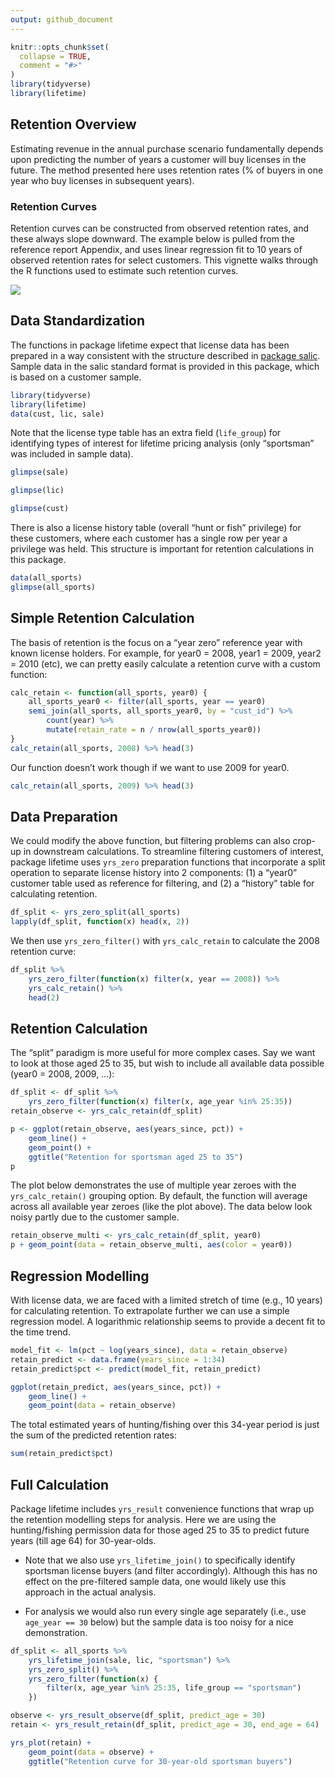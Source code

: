 ```yaml
---
output: github_document
---
```

<!-- retention.md is generated from retention.Rmd. Please edit that file -->

```r
knitr::opts_chunk$set(
  collapse = TRUE,
  comment = "#>"
)
library(tidyverse)
library(lifetime)
```

## Retention Overview

Estimating revenue in the annual purchase scenario fundamentally depends upon predicting the number of years a customer will buy licenses in the future. The method presented here uses retention rates (% of buyers in one year who buy licenses in subsequent years). 

### Retention Curves

Retention curves can be constructed from observed retention rates, and these always slope downward. The example below is pulled from the reference report Appendix, and uses linear regression fit to 10 years of observed retention rates for select customers. This vignette walks through the R functions used to estimate such retention curves.

![](figures/appendix-retention.png)

## Data Standardization

The functions in package lifetime expect that license data has been prepared in a way consistent with the structure described in [package salic](https://southwick-associates.github.io/salic/articles/salic.html). Sample data in the salic standard format is provided in this package, which is based on a customer sample.

```r
library(tidyverse)
library(lifetime)
data(cust, lic, sale)
```

Note that the license type table has an extra field (`life_group`) for identifying types of interest for lifetime pricing analysis (only "sportsman" was included in sample data).

```r
glimpse(sale)

glimpse(lic)

glimpse(cust)
```

There is also a license history table (overall "hunt or fish" privilege) for these customers, where each customer has a single row per year a privilege was held. This structure is important for retention calculations in this package.

```r
data(all_sports)
glimpse(all_sports)
```

## Simple Retention Calculation

The basis of retention is the focus on a "year zero" reference year with known license holders. For example, for year0 = 2008, year1 = 2009, year2 = 2010 (etc), we can pretty easily calculate a retention curve with a custom function:

```r
calc_retain <- function(all_sports, year0) {
    all_sports_year0 <- filter(all_sports, year == year0)
    semi_join(all_sports, all_sports_year0, by = "cust_id") %>% 
        count(year) %>%
        mutate(retain_rate = n / nrow(all_sports_year0))
}
calc_retain(all_sports, 2008) %>% head(3)
```

Our function doesn't work though if we want to use 2009 for year0. 

```r
calc_retain(all_sports, 2009) %>% head(3)
```

## Data Preparation

We could modify the above function, but filtering problems can also crop-up in downstream calculations. To streamline filtering customers of interest, package lifetime uses `yrs_zero` preparation functions that incorporate a split operation to separate license history into 2 components: (1) a "year0" customer table used as reference for filtering, and (2) a "history" table for calculating retention.

```r
df_split <- yrs_zero_split(all_sports)
lapply(df_split, function(x) head(x, 2))
```

We then use `yrs_zero_filter()` with `yrs_calc_retain` to calculate the 2008 retention curve:

```r
df_split %>%
    yrs_zero_filter(function(x) filter(x, year == 2008)) %>%
    yrs_calc_retain() %>% 
    head(2)
```

## Retention Calculation

The "split" paradigm is more useful for more complex cases. Say we want to look at those aged 25 to 35, but wish to include all available data possible (year0 = 2008, 2009, ...):

```r
df_split <- df_split %>% 
    yrs_zero_filter(function(x) filter(x, age_year %in% 25:35))
retain_observe <- yrs_calc_retain(df_split)

p <- ggplot(retain_observe, aes(years_since, pct)) + 
    geom_line() +
    geom_point() +
    ggtitle("Retention for sportsman aged 25 to 35")
p
```

The plot below demonstrates the use of multiple year zeroes with the `yrs_calc_retain()` grouping option. By default, the function will average across all available year zeroes (like the plot above). The data below look noisy partly due to the customer sample.

```r
retain_observe_multi <- yrs_calc_retain(df_split, year0)
p + geom_point(data = retain_observe_multi, aes(color = year0))
```

## Regression Modelling

With license data, we are faced with a limited stretch of time (e.g., 10 years) for calculating retention. To extrapolate further we can use a simple regression model. A logarithmic relationship seems to provide a decent fit to the time trend.

```r
model_fit <- lm(pct ~ log(years_since), data = retain_observe)
retain_predict <- data.frame(years_since = 1:34)
retain_predict$pct <- predict(model_fit, retain_predict)

ggplot(retain_predict, aes(years_since, pct)) + 
    geom_line() +
    geom_point(data = retain_observe)
```

The total estimated years of hunting/fishing over this 34-year period is just the sum of the predicted retention rates:

```r
sum(retain_predict$pct)
```

## Full Calculation

Package lifetime includes `yrs_result` convenience functions that wrap up the retention modelling steps for analysis. Here we are using the hunting/fishing permission data for those aged 25 to 35 to predict future years (till age 64) for 30-year-olds.

- Note that we also use `yrs_lifetime_join()` to specifically identify sportsman license buyers (and filter accordingly). Although this has no effect on the pre-filtered sample data, one would likely use this approach in the actual analysis.

- For analysis we would also run every single age separately (i.e., use `age_year == 30` below) but the sample data is too noisy for a nice demonstration.

```r
df_split <- all_sports %>%
    yrs_lifetime_join(sale, lic, "sportsman") %>%
    yrs_zero_split() %>%
    yrs_zero_filter(function(x) {
        filter(x, age_year %in% 25:35, life_group == "sportsman")
    })

observe <- yrs_result_observe(df_split, predict_age = 30)
retain <- yrs_result_retain(df_split, predict_age = 30, end_age = 64)

yrs_plot(retain) + 
    geom_point(data = observe) + 
    ggtitle("Retention curve for 30-year-old sportsman buyers")
```
